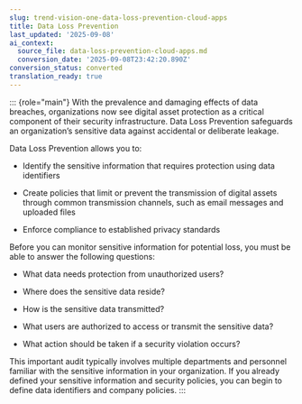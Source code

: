 ```yaml
---
slug: trend-vision-one-data-loss-prevention-cloud-apps
title: Data Loss Prevention
last_updated: '2025-09-08'
ai_context:
  source_file: data-loss-prevention-cloud-apps.md
  conversion_date: '2025-09-08T23:42:20.890Z'
conversion_status: converted
translation_ready: true
---
```


::: {role="main"}
With the prevalence and damaging effects of data breaches, organizations now see digital asset protection as a critical component of their security infrastructure. Data Loss Prevention safeguards an organization’s sensitive data against accidental or deliberate leakage.

Data Loss Prevention allows you to:

- Identify the sensitive information that requires protection using data identifiers

- Create policies that limit or prevent the transmission of digital assets through common transmission channels, such as email messages and uploaded files

- Enforce compliance to established privacy standards

Before you can monitor sensitive information for potential loss, you must be able to answer the following questions:

- What data needs protection from unauthorized users?

- Where does the sensitive data reside?

- How is the sensitive data transmitted?

- What users are authorized to access or transmit the sensitive data?

- What action should be taken if a security violation occurs?

This important audit typically involves multiple departments and personnel familiar with the sensitive information in your organization. If you already defined your sensitive information and security policies, you can begin to define data identifiers and company policies.
:::
